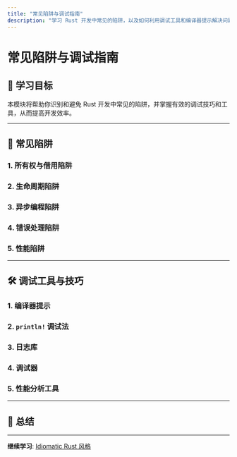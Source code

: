 ```yaml
---
title: "常见陷阱与调试指南"
description: "学习 Rust 开发中常见的陷阱，以及如何利用调试工具和编译器提示解决问题"
---
```


# 常见陷阱与调试指南

## 📖 学习目标

本模块将帮助你识别和避免 Rust 开发中常见的陷阱，并掌握有效的调试技巧和工具，从而提高开发效率。

---

## 🎯 常见陷阱

### 1. 所有权与借用陷阱

### 2. 生命周期陷阱

### 3. 异步编程陷阱

### 4. 错误处理陷阱

### 5. 性能陷阱

---

## 🛠️ 调试工具与技巧

### 1. 编译器提示

### 2. `println!` 调试法

### 3. 日志库

### 4. 调试器

### 5. 性能分析工具

---

## 📝 总结

---

**继续学习**: [Idiomatic Rust 风格](./module-11-idiomatic-rust-style.zh-cn.mdx)